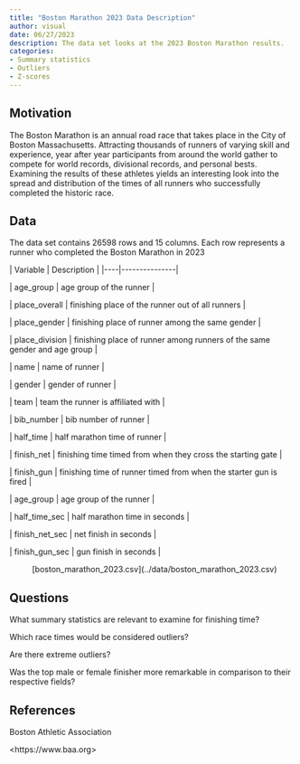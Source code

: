 ```yaml
---
title: "Boston Marathon 2023 Data Description"
author: visual
date: 06/27/2023
description: The data set looks at the 2023 Boston Marathon results.
categories: 
- Summary statistics
- Outliers
- Z-scores
---
```


## Motivation

The Boston Marathon is an annual road race that takes place in the City of Boston Massachusetts. Attracting thousands of runners of varying skill and experience, year after year participants from around the world gather to compete for world records, divisional records, and personal bests. Examining the results of these athletes yields an interesting look into the spread and distribution of the times of all runners who successfully completed the historic race.

## Data

The data set contains 26598 rows and 15 columns. Each row represents a runner who completed the Boston Marathon in 2023

\| Variable \| Description \|
\|\-\-\--\|\-\-\-\-\-\-\-\-\-\-\-\-\-\--\|

\| age_group \| age group of the runner \|

\| place_overall \| finishing place of the runner out of all runners \|

\| place_gender \| finishing place of runner among the same gender \|

\| place_division \| finishing place of runner among runners of the same gender and age group \|

\| name \| name of runner \|

\| gender \| gender of runner \|

\| team \| team the runner is affiliated with \|

\| bib_number \| bib number of runner \|

\| half_time \| half marathon time of runner \|

\| finish_net \| finishing time timed from when they cross the starting gate \|

\| finish_gun \| finishing time of runner timed from when the starter gun is fired \|

\| age_group \| age group of the runner \|

\| half_time_sec \| half marathon time in seconds \|

\| finish_net_sec \| net finish in seconds \|

\| finish_gun_sec \| gun finish in seconds \|

:   \[boston_marathon_2023.csv\](../data/boston_marathon_2023.csv)

## Questions

What summary statistics are relevant to examine for finishing time?

Which race times would be considered outliers?

Are there extreme outliers?

Was the top male or female finisher more remarkable in comparison to their respective fields?

## References

Boston Athletic Association

\<https://www.baa.org\>
